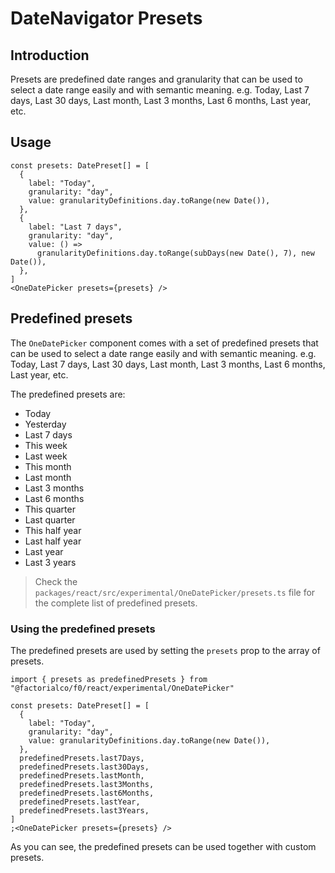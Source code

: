 
<Meta title="DateNavigator/Presets" />

# DateNavigator Presets

## Introduction

Presets are predefined date ranges and granularity that can be used to select a
date range easily and with semantic meaning. e.g. Today, Last 7 days, Last 30
days, Last month, Last 3 months, Last 6 months, Last year, etc.

## Usage

```tsx
const presets: DatePreset[] = [
  {
    label: "Today",
    granularity: "day",
    value: granularityDefinitions.day.toRange(new Date()),
  },
  {
    label: "Last 7 days",
    granularity: "day",
    value: () =>
      granularityDefinitions.day.toRange(subDays(new Date(), 7), new Date()),
  },
]
<OneDatePicker presets={presets} />
```

## Predefined presets

The `OneDatePicker` component comes with a set of predefined presets that can be
used to select a date range easily and with semantic meaning. e.g. Today, Last 7
days, Last 30 days, Last month, Last 3 months, Last 6 months, Last year, etc.

The predefined presets are:

- Today
- Yesterday
- Last 7 days
- This week
- Last week
- This month
- Last month
- Last 3 months
- Last 6 months
- This quarter
- Last quarter
- This half year
- Last half year
- Last year
- Last 3 years

> Check the `packages/react/src/experimental/OneDatePicker/presets.ts` file for
> the complete list of predefined presets.

### Using the predefined presets

The predefined presets are used by setting the `presets` prop to the array of
presets.

```tsx
import { presets as predefinedPresets } from "@factorialco/f0/react/experimental/OneDatePicker"

const presets: DatePreset[] = [
  {
    label: "Today",
    granularity: "day",
    value: granularityDefinitions.day.toRange(new Date()),
  },
  predefinedPresets.last7Days,
  predefinedPresets.last30Days,
  predefinedPresets.lastMonth,
  predefinedPresets.last3Months,
  predefinedPresets.last6Months,
  predefinedPresets.lastYear,
  predefinedPresets.last3Years,
]
;<OneDatePicker presets={presets} />
```

As you can see, the predefined presets can be used together with custom presets.
